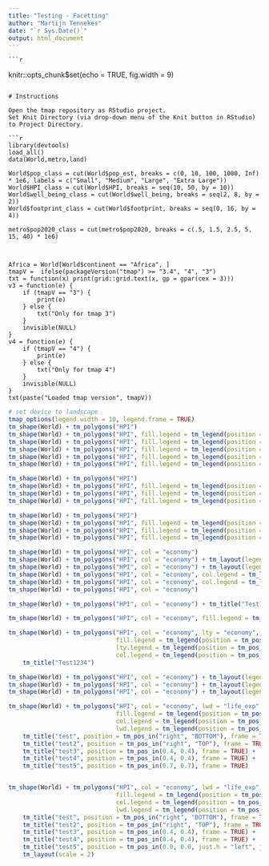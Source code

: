 ```yaml
---
title: "Testing - Facetting"
author: "Martijn Tennekes"
date: "`r Sys.Date()`"
output: html_document
---
```

	
	```r
knitr::opts_chunk$set(echo = TRUE, fig.width = 9)
```

# Instructions

Open the tmap repository as RStudio project.
Set Knit Directory (via drop-down menu of the Knit button in RStudio) to Project Directory.

```r
library(devtools)
load_all()
data(World,metro,land)

World$pop_class = cut(World$pop_est, breaks = c(0, 10, 100, 1000, Inf) * 1e6, labels = c("Small", "Medium", "Large", "Extra Large"))					   
World$HPI_class = cut(World$HPI, breaks = seq(10, 50, by = 10))
World$well_being_class = cut(World$well_being, breaks = seq(2, 8, by = 2))
World$footprint_class = cut(World$footprint, breaks = seq(0, 16, by = 4))

metro$pop2020_class = cut(metro$pop2020, breaks = c(.5, 1.5, 2.5, 5, 15, 40) * 1e6)



Africa = World[World$continent == "Africa", ]
tmapV =  ifelse(packageVersion("tmap") >= "3.4", "4", "3")
txt = function(x) print(grid::grid.text(x, gp = gpar(cex = 3)))
v3 = function(e) {
	if (tmapV == "3") {
		print(e)
	} else {
		txt("Only for tmap 3")
	}
	invisible(NULL)
}
v4 = function(e) {
	if (tmapV == "4") {
		print(e)
	} else {
		txt("Only for tmap 4")
	}
	invisible(NULL)
}
txt(paste("Loaded tmap version", tmapV))
```

```r
# set device to landscape
tmap_options(legend.width = 10, legend.frame = TRUE)
tm_shape(World) + tm_polygons("HPI")
tm_shape(World) + tm_polygons("HPI", fill.legend = tm_legend(position = tm_pos_auto_out(pos.h= "left")))
tm_shape(World) + tm_polygons("HPI", fill.legend = tm_legend(position = tm_pos_auto_out(pos.h= "right", pos.v = "bottom")))
tm_shape(World) + tm_polygons("HPI", fill.legend = tm_legend(position = tm_pos_auto_out(pos.h= "right", pos.v = "bottom", align.h = "left", align.v = "right")))
tm_shape(World) + tm_polygons("HPI", fill.legend = tm_legend(position = tm_pos_auto_out(pos.h= "right", pos.v = "bottom", align.h = "center", align.v = "center")))
tm_shape(World) + tm_polygons("HPI", fill.legend = tm_legend(position = tm_pos_auto_out(pos.h= "right", pos.v = "bottom", align.h = "right", align.v = "bottom")))
```

```r
tm_shape(World) + tm_polygons("HPI")
tm_shape(World) + tm_polygons("HPI", fill.legend = tm_legend(position = tm_pos_out(cell.h= "left", cell.v = "top")))
tm_shape(World) + tm_polygons("HPI", fill.legend = tm_legend(position = tm_pos_out(cell.h= "left", cell.v = "center")))
tm_shape(World) + tm_polygons("HPI", fill.legend = tm_legend(position = tm_pos_out(cell.h= "center", cell.v = "bottom")))
```


```r
tm_shape(World) + tm_polygons("HPI")
tm_shape(World) + tm_polygons("HPI", fill.legend = tm_legend(position = tm_pos_in(pos.h= "left", pos.v = "top")))
tm_shape(World) + tm_polygons("HPI", fill.legend = tm_legend(position = tm_pos_in(pos.h= "left", pos.v = "center")))
tm_shape(World) + tm_polygons("HPI", fill.legend = tm_legend(position = tm_pos_in(pos.h= "center", pos.v = "bottom")))
```

```r
tm_shape(World) + tm_polygons("HPI", col = "economy")
tm_shape(World) + tm_polygons("HPI", col = "economy") + tm_layout(legend.position = tm_pos_out("center", "center", pos.h = "center", pos.v = "center"))
tm_shape(World) + tm_polygons("HPI", col = "economy") + tm_layout(legend.position = tm_pos_out("center", "center", pos.h = "center", pos.v = "center", align.h = "right", align.v = "bottom"))
tm_shape(World) + tm_polygons("HPI", col = "economy", col.legend = tm_legend(position = tm_pos_in(align.h = "right"))) + tm_layout(legend.position = tm_pos_out("center", "center", pos.h = "center", pos.v = "center"))
tm_shape(World) + tm_polygons("HPI", col = "economy", col.legend = tm_legend(position = tm_pos_in(align.h = "right"))) + tm_layout(legend.position = tm_pos_out("center", "center", pos.h = "center", pos.v = "center"))
tm_shape(World) + tm_polygons("HPI", col = "economy")
```


```r
tm_shape(World) + tm_polygons("HPI", col = "economy") + tm_title("Test1234") + tm_layout(legend.orientation = "landscape", legend.stack = "vertical")
```


```r
tm_shape(World) + tm_polygons("HPI", col = "economy", fill.legend = tm_legend(position = tm_pos_auto_out("right", "bottom")), col.legend = tm_legend(position = tm_pos_auto_out("right", "bottom", pos.v = "bottom"))) + tm_title("Test1234")

tm_shape(World) + tm_polygons("HPI", col = "economy", lty = "economy", 
							  fill.legend = tm_legend(position = tm_pos_auto_out("right", "bottom")), 
							  lty.legend = tm_legend(position = tm_pos_auto_out("right", "bottom")), 
							  col.legend = tm_legend(position = tm_pos_auto_out("right", "bottom", pos.v = "bottom"))) + 
	tm_title("Test1234")
```

```r
tm_shape(World) + tm_polygons("HPI", col = "economy") + tm_layout(legend.position = tm_pos_auto_in())
tm_shape(World) + tm_polygons("HPI", col = "economy") + tm_layout(legend.position = tm_pos_auto_in()) + tm_title("test")
tm_shape(World) + tm_polygons("HPI", col = "economy") + tm_layout(legend.position = tm_pos_auto_in()) + tm_title("test", position = tm_pos_in("left", "bottom"))
```



```r
tm_shape(World) + tm_polygons("HPI", col = "economy", lwd = "life_exp",
							  fill.legend = tm_legend(position = tm_pos_in("left", "top")),
							  col.legend = tm_legend(position = tm_pos_in("left", "bottom")),
							  lwd.legend = tm_legend(position = tm_pos_in("right", "TOP"))) + 
	tm_title("test", position = tm_pos_in("right", "BOTTOM"), frame = TRUE) +
	tm_title("test2", position = tm_pos_in("right", "TOP"), frame = TRUE) +
	tm_title("test3", position = tm_pos_in(0.4, 0.4), frame = TRUE) +
	tm_title("test4", position = tm_pos_in(0.4, 0.4), frame = TRUE) +
	tm_title("test5", position = tm_pos_in(0.7, 0.7), frame = TRUE)


tm_shape(World) + tm_polygons("HPI", col = "economy", lwd = "life_exp",
							  fill.legend = tm_legend(position = tm_pos_in("left", "top")),
							  col.legend = tm_legend(position = tm_pos_in("LEFT", "bottom")),
							  lwd.legend = tm_legend(position = tm_pos_in("right", "TOP"))) + 
	tm_title("test", position = tm_pos_in("right", "BOTTOM"), frame = TRUE) +
	tm_title("test2", position = tm_pos_in("right", "TOP"), frame = TRUE) +
	tm_title("test3", position = tm_pos_in(0.4, 0.4), frame = TRUE) +
	tm_title("test4", position = tm_pos_in(0.4, 0.4), frame = TRUE) +
	tm_title("test5", position = tm_pos_in(0.0, 0.0, just.h = "left", just.v = "bottom"), frame = TRUE, bg.color = "red") +
	tm_layout(scale = 2)
	
```

